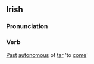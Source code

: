 ==Irish==
===Pronunciation===
{{IPA|[&#712;ha&#720;n&#601;k&#601;s]}}
===Verb===
[[Past]] [[autonomous]] of [[tar#Irish|tar]] 'to [[come]]'